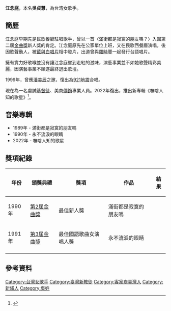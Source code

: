 {{藝人
|姓名 = 江念庭
|圖片 =
|類型 = 女歌手
|原名 = 吳貞慧
|英文名 =
|綽號 = 
|國籍 = {{ROC}}
|出生日期 = {{Birth_date_and_age|1960|4|8}}
|birthplace = {{TWN}}[[新竹縣|新竹縣]][[新埔鎮|新埔鎮]]
|職業 = [[歌手|歌手]]、[[直銷|直銷]]業
|語言 = [[國語|國語]]、[[客家話|客家話]]
|教育程度 = [[高中|高中]]
|宗教信仰 = [[基督教|基督教]]
|配偶 = 
|音樂類型 = [[流行音樂|流行音樂]]
|活躍年代 = 1990年－1995年、2022年至今
|唱片公司 = [[藍與白唱片|藍與白唱片]]
}}

'''江念庭'''{{BD|1960年|4月20日|}}，本名'''吳貞慧'''，為台湾女歌手。

== 簡歷 ==
江念庭早期先是民歌餐廳駐唱歌手，曾以一首〈滿街都是寂寞的朋友嗎？〉入圍第二屆[[金曲獎|金曲獎]]新人獎的肯定。江念庭原先在公家單位上班，又在民歌西餐廳演唱，後因歌聲動人，被[[藍與白唱片|藍與白唱片]]相中發片，出道曾與[[羅時豐|羅時豐]]一起發行台語唱片。

擁有實力好歌喉並沒有讓江念庭嘗到走紅的滋味，演藝事業並不如她歌聲精彩美麗，因演藝事業不順遂最終退出歌壇。

1999年，曾應[[潘美辰|潘美辰]]之邀，復出為[[921地震|921地震]]合唱。

現在為一名虔誠[[基督徒|基督徒]]、美商[[傳銷|傳銷]]專業人員。2022年復出，推出新專輯《嘸啥人知的歌星》<ref>{{cite news |language =zh | url = https://star.ettoday.net/news/2175772 | title = 江念庭消失歌壇26年　近況曝光...罕帶女兒露面了 | publisher = ETtoday新聞雲-ETtoday星光雲 | date = 2022-01-22}}</ref>。

== 音樂專輯 ==
*1989年 - 滿街都是寂寞的朋友嗎
*1990年 - 永不流淚的眼睛
*2022年 - 嘸啥人知的歌星

== 獎項紀錄 ==
{| class="wikitable"
|-
! 年份 !! 頒獎典禮 !! 獎項 !! 作品 !! 結果
|-
|1990年||[[第2屆金曲獎|第2屆金曲獎]]||最佳新人獎||滿街都是寂寞的朋友嗎||{{nom}}
|-
|1991年||[[第3屆金曲獎|第3屆金曲獎]]||最佳國語歌曲女演唱人獎||永不流淚的眼睛||{{nom}}
|-
|}

== 參考資料 ==
{{Reflist}}

{{DEFAULTSORT:Wu吳}}
[[Category:台灣女歌手|Category:台灣女歌手]]
[[Category:臺灣新教徒|Category:臺灣新教徒]]
[[Category:客家裔臺灣人|Category:客家裔臺灣人]]
[[Category:新埔人|Category:新埔人]]
[[Category:吳姓|Category:吳姓]]